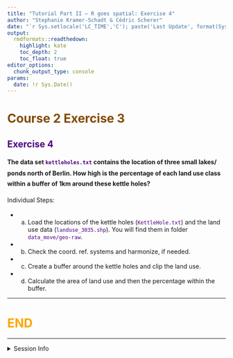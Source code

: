 ```yaml
---
title: "Tutorial Part II — R goes spatial: Exercise 4"
author: "Stephanie Kramer-Schadt & Cédric Scherer"
date: "`r Sys.setlocale('LC_TIME','C'); paste('Last Update', format(Sys.time(), '%B %e, %Y'))`"
output:
  rmdformats::readthedown:
    highlight: kate
    toc_depth: 2
    toc_float: true
editor_options:
  chunk_output_type: console
params:
  date: !r Sys.Date()
---
```


<style>
h1 {
  color: Orange ;
}
h2, h3, h4, h5, h6, legend {
  color: Indigo ;
}
p {
  line-height:170%;
}
#sidebar h2 {
  background-color: Indigo;
}
code {
  color: Indigo ;
}
.exercise {
  color: #824b00;
}
</style>

# <span class='exercise'> Course 2 Exercise 3</span>

## Exercise 4 

**The data set `kettleholes.txt` contains the location of three small lakes/ ponds
north of Berlin.
How high is the percentage of each land use class within a buffer of 1km around 
these kettle holes?**

Individual Steps:

* a. Load the locations of the kettle holes (`KettleHole.txt`) and the land use data (`landuse_3035.shp`). You will find them in folder `data_move/geo-raw`.

* b. Check the coord. ref. systems and harmonize, if needed.
* c. Create a buffer around the kettle holes and clip the land use.
* d. Calculate the area of land use and then the percentage within the buffer.

---


# END

---

<details><summary>Session Info</summary>

```r
Sys.time()
sessionInfo()
```

</details>
